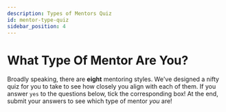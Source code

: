 ```yaml
---
description: Types of Mentors Quiz
id: mentor-type-quiz
sidebar_position: 4
---
```



# What Type Of Mentor Are You?

Broadly speaking, there are **eight** mentoring styles. We've designed a nifty quiz for you to take to see how closely you align with each of them. If you answer `yes` to the questions below, tick the corresponding box! At the end, submit your answers to see which type of mentor _you_ are!

<Quiz />
